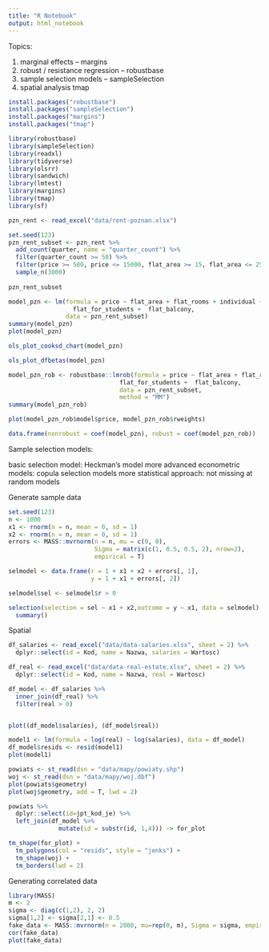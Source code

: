 ```yaml
---
title: "R Notebook"
output: html_notebook
---
```


Topics:

1. marginal effects -- margins
2. robust / resistance regression -- robustbase
3. sample selection models -- sampleSelection
4. spatial analysis tmap


```r
install.packages("robustbase")
install.packages("sampleSelection")
install.packages("margins")
install.packages("tmap")
```


```r
library(robustbase)
library(sampleSelection)
library(readxl)
library(tidyverse)
library(olsrr)
library(sandwich)
library(lmtest)
library(margins)
library(tmap)
library(sf)
```


```r
pzn_rent <- read_excel("data/rent-poznan.xlsx")

set.seed(123)
pzn_rent_subset <- pzn_rent %>%
  add_count(quarter, name = "quarter_count") %>%
  filter(quarter_count >= 50) %>%
  filter(price >= 500, price <= 15000, flat_area >= 15, flat_area <= 250) %>%
  sample_n(3000)
  
pzn_rent_subset
```
```r
model_pzn <- lm(formula = price ~ flat_area + flat_rooms + individual + flat_furnished + 
                  flat_for_students +  flat_balcony,
                data = pzn_rent_subset)
summary(model_pzn)
plot(model_pzn)
```

```r
ols_plot_cooksd_chart(model_pzn)
```

```r
ols_plot_dfbetas(model_pzn)
```

```r
model_pzn_rob <- robustbase::lmrob(formula = price ~ flat_area + flat_rooms + individual + flat_furnished + 
                               flat_for_students +  flat_balcony,
                               data = pzn_rent_subset,
                               method = "MM")
summary(model_pzn_rob)
```

```r
plot(model_pzn_rob$model$price, model_pzn_rob$rweights)
```



```r
data.frame(nonrobust = coef(model_pzn), robust = coef(model_pzn_rob))
```


Sample selection models:

basic selection model: Heckman's model
more advanced econometric models: copula selection models
more statistical approach: not missing at random models




Generate sample data


```r
set.seed(123)
n <- 1000 
x1 <- rnorm(n = n, mean = 0, sd = 1)
x2 <- rnorm(n = n, mean = 0, sd = 1)
errors <- MASS::mvrnorm(n = n, mu = c(0, 0), 
                        Sigma = matrix(c(1, 0.5, 0.5, 2), nrow=2),
                        empirical = T)

selmodel <- data.frame(r = 1 + x1 + x2 + errors[, 1],
                       y = 1 + x1 + errors[, 2])

selmodel$sel <- selmodel$r > 0

selection(selection = sel ~ x1 + x2,outcome = y ~ x1, data = selmodel) |> 
  summary()
```


Spatial

```r
df_salaries <- read_excel("data/data-salaries.xlsx", sheet = 2) %>%
  dplyr::select(id = Kod, name = Nazwa, salaries = Wartosc)

df_real <- read_excel("data/data-real-estate.xlsx", sheet = 2) %>%
  dplyr::select(id = Kod, name = Nazwa, real = Wartosc)

df_model <- df_salaries %>%
  inner_join(df_real) %>%
  filter(real > 0)


plot((df_model$salaries), (df_model$real))

model1 <- lm(formula = log(real) ~ log(salaries), data = df_model)
df_model$resids <- resid(model1)
plot(model1)
```

```r
powiats <- st_read(dsn = "data/mapy/powiaty.shp")
woj <- st_read(dsn = "data/mapy/woj.dbf")
plot(powiats$geometry)
plot(woj$geometry, add = T, lwd = 2)
```

```r
powiats %>% 
  dplyr::select(id=jpt_kod_je) %>%
  left_join(df_model %>%
              mutate(id = substr(id, 1,4))) -> for_plot
```

```r
tm_shape(for_plot) +
  tm_polygons(col = "resids", style = "jenks") +
  tm_shape(woj) + 
  tm_borders(lwd = 2)
```

Generating correlated data

```r
library(MASS)
m <- 2
sigma <- diag(c(1,2), 2, 2)
sigma[1,2] <- sigma[2,1] <- 0.5
fake_data <- MASS::mvrnorm(n = 2000, mu=rep(0, m), Sigma = sigma, empirical = T)
cor(fake_data)
plot(fake_data)

```


